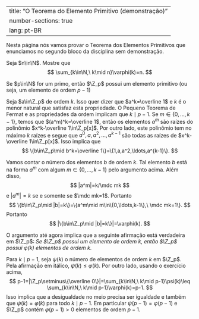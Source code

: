
---
title: "O Teorema do Elemento Primitivo (demonstração)"
number-sections: true
lang: pt-BR
---

Nesta página nós vamos provar o Teorema dos Elementos Primitivos que enunciamos no segundo bloco da disciplina sem demonstração.

:::{#exr-}
Seja $n\in\N$. Mostre que
$$
\sum_{k\in\N,\ k\mid n}\varphi(k)=n.
$$
:::


:::{#thm-}
Se $p\in\N$ for um primo, então $\Z_p$ possui um elemento primitivo (ou seja, um elemento de ordem $p-1$)
:::


:::{.proof}
Seja $a\in\Z_p$ de ordem $k$. Isso quer dizer que $a^k=\overline 1$ e $k$ é o menor natural que satisfaz esta propriedade. O Pequeno Teorema de Fermat e as propriedades da ordem implicam que $k\mid p-1$. Se $m\in\{0,\ldots,k-1\}$, temos que $(a^m)^k=\overline 1$, então os elementos $a^m$ são raízes do polinômio $x^k-\overline 1\in\Z_p[x]$. Por outro lado, este polinômio tem no máximo $k$ raízes e segue que $a^0,a,a^2,\ldots,a^{k-1}$ são todas as raízes de $x^k-\overline 1\in\Z_p[x]$. Isso implica que
$$
\{b\in\Z_p\mid b^k=\overline 1\}=\{1,a,a^2,\ldots,a^{k-1}\}.
$$

Vamos contar o número dos elementos $b$ de ordem $k$. Tal elemento $b$ está na forma $a^m$ com algum $m\in\{0,\ldots,k-1\}$ pelo argumento acima. Além disso,
$$
|a^m|=k/\mdc mk
$$
e $|a^m|=k$ se e somente se $\mdc mk=1$. Portanto
$$
\{b\in\Z_p\mid |b|=k\}=\{a^m\mid m\in\{0,\ldots,k-1\},\ \mdc mk=1\}.
$$
Portanto
$$
|\{b\in\Z_p\mid |b|=k\}|=\varphi(k).
$$

O argumento até agora implica que a seguinte afirmação está verdadeira em $\Z_p$: <em>Se $\Z_p$ possui um elemento de ordem $k$, então $\Z_p$ possui $\varphi(k)$ elementos de ordem $k$.</em>

Para $k\mid p-1$, seja $\psi(k)$ o número de elementos de ordem $k$ em $\Z_p$. Pela afirmação em itálico, $\psi(k)\leq \varphi(k)$. Por outro lado, usando o exercício acima,
$$
p-1=|\Z_p\setminus\{\overline 0\}|=\sum_{k\in\N,\ k\mid p-1}\psi(k)\leq \sum_{k\in\N,\ k\mid p-1}\varphi(k)=p-1.
$$
Isso implica que a desigualdade no meio precisa ser igualdade e também que  $\psi(k)=\varphi(k)$ para todo $k\mid p-1$. Em particular $\psi(p-1)=\varphi(p-1)$ e $\Z_p$ contém $\varphi(p-1) > 0$ elementos de ordem $p-1$.

:::

